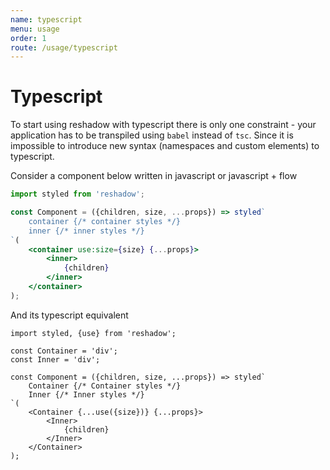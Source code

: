 ```yaml
---
name: typescript
menu: usage
order: 1
route: /usage/typescript
---
```


# Typescript

To start using reshadow with typescript there is only one constraint - your application has to be transpiled using `babel` instead of `tsc`. Since it is impossible to introduce new syntax (namespaces and custom elements) to typescript.

Consider a component below written in javascript or javascript + flow
```jsx
import styled from 'reshadow';

const Component = ({children, size, ...props}) => styled`
    container {/* container styles */}
    inner {/* inner styles */}
`(
    <container use:size={size} {...props}>
        <inner>
            {children}
        </inner>
    </container>
);
```

And its typescript equivalent
```tsx
import styled, {use} from 'reshadow';

const Container = 'div';
const Inner = 'div';

const Component = ({children, size, ...props}) => styled`
    Container {/* Container styles */}
    Inner {/* Inner styles */}
`(
    <Container {...use({size})} {...props}>
        <Inner>
            {children}
        </Inner>
    </Container>
);
```
